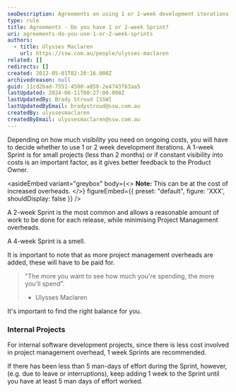 ```yaml
---
seoDescription: Agreements on using 1 or 2-week development iterations depend on project size and visibility needs
type: rule
title: Agreements - Do you have 1 or 2-week Sprint?
uri: agreements-do-you-use-1-or-2-week-sprints
authors:
  - title: Ulysses Maclaren
    url: https://ssw.com.au/people/ulysses-maclaren
related: []
redirects: []
created: 2012-05-01T02:20:16.000Z
archivedreason: null
guid: 11cd2bad-7551-4500-a858-2e4743f63aa5
lastUpdated: 2024-06-11T00:27:00.000Z
lastUpdatedBy: Brady Stroud [SSW]
lastUpdatedByEmail: bradystroud@ssw.com.au
createdBy: ulyssesmaclaren
createdByEmail: ulyssesmaclaren@ssw.com.au
---
```


Depending on how much visibility you need on ongoing costs, you will have to decide whether to use 1 or 2 week development iterations.
A 1-week Sprint is for small projects (less than 2 months) or if constant visibility into costs is an important factor, as it gives better feedback to the Product Owner.

<asideEmbed
  variant="greybox"
  body={<>
    **Note:** This can be at the cost of increased overheads.
  </>}
  figureEmbed={{
    preset: "default",
    figure: 'XXX',
    shouldDisplay: false
  }}
/>

A 2-week Sprint is the most common and allows a reasonable amount of work to be done for each release, while minimising Project Management overheads.

A 4-week Sprint is a smell.

It is important to note that as more project management overheads are added, these will have to be paid for.

> "The more you want to see how much you're spending, the more you'll spend".
>
> * Ulysses Maclaren

It's important to find the right balance for you.

### Internal Projects

For internal software development projects, since there is less cost involved in project management overhead, 1 week Sprints are recommended.

If there has been less than 5 man-days of effort during the Sprint, however, (e.g. due to leave or interruptions), keep adding 1 week to the Sprint until you have at least 5 man days of effort worked.
